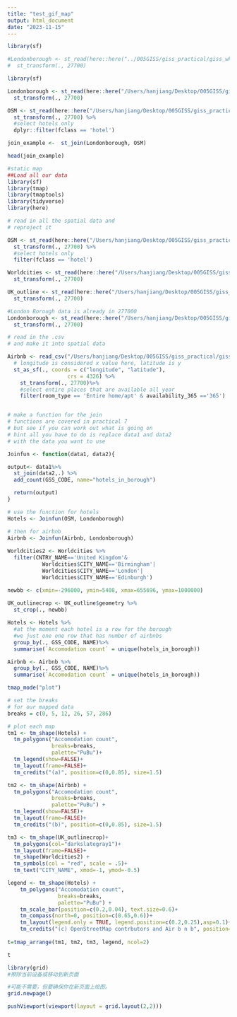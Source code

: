 ```yaml
---
title: "test_gif_map"
output: html_document
date: "2023-11-15"
---
```


```r
library(sf)

#Londonborough <- st_read(here::here("../005GISS/giss_practical/giss_wk1/statistical-gis-boundaries-london/ESRI/London_Borough_Excluding_MHW.shp"))%>%
#  st_transform(., 27700)
```


```r
library(sf)

Londonborough <- st_read(here::here("/Users/hanjiang/Desktop/005GISS/giss_practical/giss_wk1/statistical-gis-boundaries-london/ESRI/London_Borough_Excluding_MHW.shp"))%>%
  st_transform(., 27700)
```
```r
OSM <- st_read(here::here("/Users/hanjiang/Desktop/005GISS/giss_practical/giss_wk5/greater-london-latest-free/gis_osm_pois_a_free_1.shp")) %>%
  st_transform(., 27700) %>%
  #select hotels only
  dplyr::filter(fclass == 'hotel')
```
```r
join_example <-  st_join(Londonborough, OSM)

head(join_example)
```

```r
#static map
##Load all our data
library(sf)
library(tmap)
library(tmaptools)
library(tidyverse)
library(here)

# read in all the spatial data and 
# reproject it 

OSM <- st_read(here::here("/Users/hanjiang/Desktop/005GISS/giss_practical/giss_wk5/greater-london-latest-free/gis_osm_pois_a_free_1.shp")) %>%
  st_transform(., 27700) %>%
  #select hotels only
  filter(fclass == 'hotel')

```
```r
Worldcities <- st_read(here::here("/Users/hanjiang/Desktop/005GISS/giss_practical/giss_wk5/World_Cities/World_Cities.shp")) %>%
  st_transform(., 27700)
```
```r
UK_outline <- st_read(here::here("/Users/hanjiang/Desktop/005GISS/giss_practical/giss_wk5/gadm41_GBR_shp/gadm41_GBR_0.shp")) %>%
  st_transform(., 27700)
```
```r
#London Borough data is already in 277000
Londonborough <- st_read(here::here("/Users/hanjiang/Desktop/005GISS/giss_practical/giss_wk1/statistical-gis-boundaries-london/ESRI/London_Borough_Excluding_MHW.shp"))%>%
  st_transform(., 27700)
```
```r
# read in the .csv
# and make it into spatial data

Airbnb <- read_csv("/Users/hanjiang/Desktop/005GISS/giss_practical/giss_wk5/listings-4.csv") %>%
  # longitude is considered x value here, latitude is y
  st_as_sf(., coords = c("longitude", "latitude"), 
                   crs = 4326) %>%
    st_transform(., 27700)%>%
    #select entire places that are available all year
    filter(room_type == 'Entire home/apt' & availability_365 =='365')


# make a function for the join
# functions are covered in practical 7
# but see if you can work out what is going on
# hint all you have to do is replace data1 and data2
# with the data you want to use

Joinfun <- function(data1, data2){

output<- data1%>%
  st_join(data2,.) %>%
  add_count(GSS_CODE, name="hotels_in_borough") 

  return(output)
}

# use the function for hotels
Hotels <- Joinfun(OSM, Londonborough)

# then for airbnb
Airbnb <- Joinfun(Airbnb, Londonborough)
 
Worldcities2 <- Worldcities %>%
  filter(CNTRY_NAME=='United Kingdom'&
           Worldcities$CITY_NAME=='Birmingham'|
           Worldcities$CITY_NAME=='London'|
           Worldcities$CITY_NAME=='Edinburgh')

newbb <- c(xmin=-296000, ymin=5408, xmax=655696, ymax=1000000)
  
UK_outlinecrop <- UK_outline$geometry %>%
  st_crop(., newbb)

Hotels <- Hotels %>%
  #at the moment each hotel is a row for the borough
  #we just one one row that has number of airbnbs
  group_by(., GSS_CODE, NAME)%>%
  summarise(`Accomodation count` = unique(hotels_in_borough))

Airbnb <- Airbnb %>%
  group_by(., GSS_CODE, NAME)%>%
  summarise(`Accomodation count` = unique(hotels_in_borough))
```
```r
tmap_mode("plot")

# set the breaks
# for our mapped data
breaks = c(0, 5, 12, 26, 57, 286) 

# plot each map
tm1 <- tm_shape(Hotels) + 
  tm_polygons("Accomodation count", 
              breaks=breaks,
              palette="PuBu")+
  tm_legend(show=FALSE)+
  tm_layout(frame=FALSE)+
  tm_credits("(a)", position=c(0,0.85), size=1.5)

tm2 <- tm_shape(Airbnb) + 
  tm_polygons("Accomodation count",
              breaks=breaks, 
              palette="PuBu") + 
  tm_legend(show=FALSE)+
  tm_layout(frame=FALSE)+
  tm_credits("(b)", position=c(0,0.85), size=1.5)

tm3 <- tm_shape(UK_outlinecrop)+ 
  tm_polygons(col="darkslategray1")+
  tm_layout(frame=FALSE)+
  tm_shape(Worldcities2) +
  tm_symbols(col = "red", scale = .5)+
  tm_text("CITY_NAME", xmod=-1, ymod=-0.5)

legend <- tm_shape(Hotels) +
    tm_polygons("Accomodation count",
                breaks=breaks,
                palette="PuBu") +
    tm_scale_bar(position=c(0.2,0.04), text.size=0.6)+
    tm_compass(north=0, position=c(0.65,0.6))+
    tm_layout(legend.only = TRUE, legend.position=c(0.2,0.25),asp=0.1)+
    tm_credits("(c) OpenStreetMap contrbutors and Air b n b", position=c(0.0,0.0))
  
t=tmap_arrange(tm1, tm2, tm3, legend, ncol=2)

t

```

```r
library(grid)
#擦除当前设备或移动到新页面

#可能不需要，但要确保你在新页面上绘图。
grid.newpage()

pushViewport(viewport(layout = grid.layout(2,2)))

```

